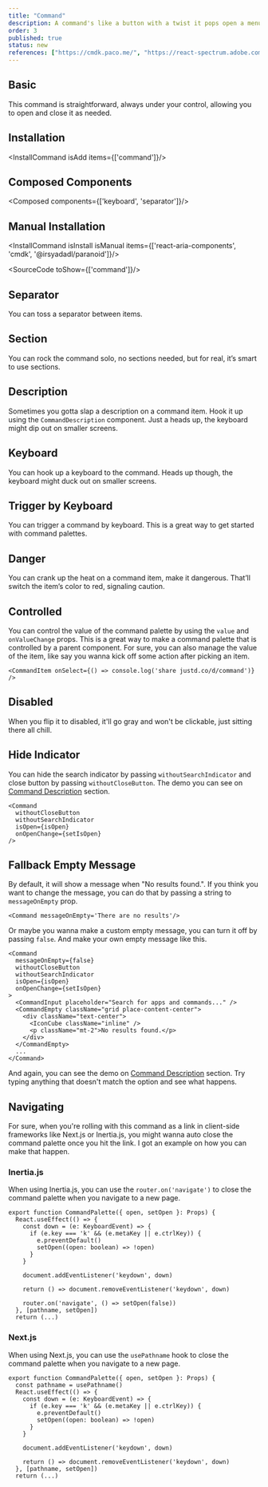```yaml
---
title: "Command"
description: A command's like a button with a twist it pops open a menu of options. Think of it like a combobox but way cooler. Perfect for command palettes, menus, and all that jazz.
order: 3
published: true
status: new
references: ["https://cmdk.paco.me/", "https://react-spectrum.adobe.com/react-aria/Modal.html#props"]
---
```


## Basic
This command is straightforward, always under your control, allowing you to open and close it as needed.
<How toUse="controls/command-demo" />

## Installation
<InstallCommand isAdd items={['command']}/>

## Composed Components
<Composed components={['keyboard', 'separator']}/>

## Manual Installation

<InstallCommand isInstall isManual items={['react-aria-components', 'cmdk', '@irsyadadl/paranoid']}/>

<SourceCode toShow={['command']}/>

## Separator
You can toss a separator between items.
<How toUse="controls/command-separator-demo" />

## Section
You can rock the command solo, no sections needed, but for real, it’s smart to use sections.
<How toUse="controls/command-section-demo" />

## Description
Sometimes you gotta slap a description on a command item. Hook it up using the `CommandDescription` component. Just a heads up, the keyboard might dip out on smaller screens.
<How toUse="controls/command-description-demo" />

## Keyboard
You can hook up a keyboard to the command. Heads up though, the keyboard might duck out on smaller screens.
<How toUse="controls/command-keyboard-demo" />

## Trigger by Keyboard
You can trigger a command by keyboard. This is a great way to get started with command palettes.
<How toUse="controls/command-trigger-by-keyboard-demo" />

## Danger
You can crank up the heat on a command item, make it dangerous. That’ll switch the item’s color to red, signaling caution.
<How toUse="controls/command-danger-item-demo" />

## Controlled
You can control the value of the command palette by using the `value` and `onValueChange` props. This is a great way to make a command palette that is controlled by a parent component.
<How toUse="controls/command-controlled-demo" />
For sure, you can also manage the value of the item, like say you wanna kick off some action after picking an item.
```
<CommandItem onSelect={() => console.log('share justd.co/d/command')} />
```

## Disabled
When you flip it to disabled, it'll go gray and won't be clickable, just sitting there all chill.
<How toUse="controls/command-disabled-demo" />

## Hide Indicator
You can hide the search indicator by passing `withoutSearchIndicator` and close button by passing `withoutCloseButton`. The demo you can see on [Command Description](#description) section.
```
<Command
  withoutCloseButton
  withoutSearchIndicator
  isOpen={isOpen}
  onOpenChange={setIsOpen}
/>
```

## Fallback Empty Message
By default, it will show a message when "No results found.". If you think you want to change the message, you can do that by passing a string to `messageOnEmpty` prop.
```
<Command messageOnEmpty='There are no results'/>
```
Or maybe you wanna make a custom empty message, you can turn it off by passing `false`. And make your own empty message like this.
```
<Command
  messageOnEmpty={false}
  withoutCloseButton
  withoutSearchIndicator
  isOpen={isOpen}
  onOpenChange={setIsOpen}
>
  <CommandInput placeholder="Search for apps and commands..." />
  <CommandEmpty className="grid place-content-center">
    <div className="text-center">
      <IconCube className="inline" />
      <p className="mt-2">No results found.</p>
    </div>
  </CommandEmpty>
  ...
</Command>
```
And again, you can see the demo on [Command Description](#description) section. Try typing anything that doesn't match the option and see what happens.

## Navigating
For sure, when you're rolling with this command as a link in client-side frameworks like Next.js or Inertia.js, you might wanna auto close the command palette once you hit the link. I got an example on how you can make that happen.

### Inertia.js
When using Inertia.js, you can use the `router.on('navigate')` to close the command palette when you navigate to a new page.
```tsx {14}
export function CommandPalette({ open, setOpen }: Props) {
  React.useEffect(() => {
    const down = (e: KeyboardEvent) => {
      if (e.key === 'k' && (e.metaKey || e.ctrlKey)) {
        e.preventDefault()
        setOpen((open: boolean) => !open)
      }
    }

    document.addEventListener('keydown', down)

    return () => document.removeEventListener('keydown', down)

    router.on('navigate', () => setOpen(false))
  }, [pathname, setOpen])
  return (...)
```
### Next.js
When using Next.js, you can use the `usePathname` hook to close the command palette when you navigate to a new page.
```tsx {2} {14}
export function CommandPalette({ open, setOpen }: Props) {
  const pathname = usePathname()
  React.useEffect(() => {
    const down = (e: KeyboardEvent) => {
      if (e.key === 'k' && (e.metaKey || e.ctrlKey)) {
        e.preventDefault()
        setOpen((open: boolean) => !open)
      }
    }

    document.addEventListener('keydown', down)

    return () => document.removeEventListener('keydown', down)
  }, [pathname, setOpen])
  return (...)
```
